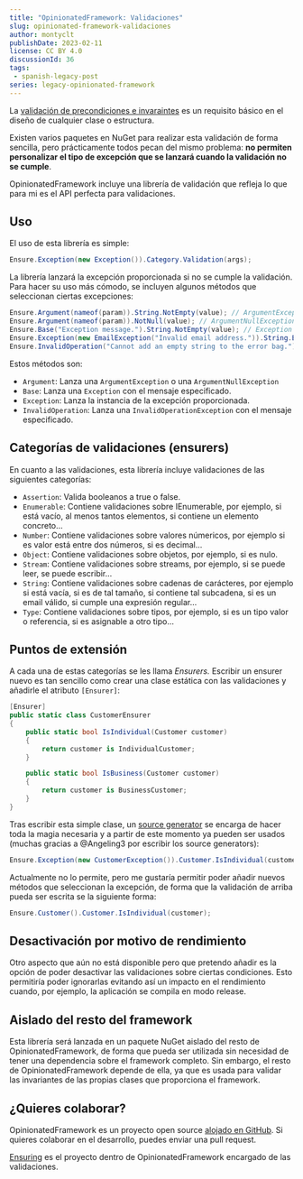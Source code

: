 ```yaml
---
title: "OpinionatedFramework: Validaciones"
slug: opinionated-framework-validaciones
author: montyclt
publishDate: 2023-02-11
license: CC BY 4.0
discussionId: 36
tags:
 - spanish-legacy-post
series: legacy-opinionated-framework
---
```


La [validación de precondiciones e
invaraintes](https://blog.koalite.com/2014/01/diseno-por-contrato/) es un
requisito básico en el diseño de cualquier clase o estructura.

Existen varios paquetes en NuGet para realizar esta validación de forma
sencilla, pero prácticamente todos pecan del mismo problema: **no permiten
personalizar el tipo de excepción que se lanzará cuando la validación no se
cumple**.

OpinionatedFramework incluye una librería de validación que refleja lo que para
mi es el API perfecta para validaciones.

## Uso

El uso de esta librería es simple:

```csharp
Ensure.Exception(new Exception()).Category.Validation(args);
```

La librería lanzará la excepción proporcionada si no se cumple la validación.
Para hacer su uso más cómodo, se incluyen algunos métodos que seleccionan
ciertas excepciones:

```csharp
Ensure.Argument(nameof(param)).String.NotEmpty(value); // ArgumentException
Ensure.Argument(nameof(param)).NotNull(value); // ArgumentNullException
Ensure.Base("Exception message.").String.NotEmpty(value); // Exception
Ensure.Exception(new EmailException("Invalid email address.")).String.EmailAddress(value); // EmailException
Ensure.InvalidOperation("Cannot add an empty string to the error bag.").String.NotEmpty(value); // InvalidOperationException
```

Estos métodos son:

- `Argument`: Lanza una `ArgumentException` o una `ArgumentNullException`
- `Base`: Lanza una `Exception` con el mensaje especificado.
- `Exception`: Lanza la instancia de la excepción proporcionada.
- `InvalidOperation`: Lanza una `InvalidOperationException` con el mensaje
  especificado.

## Categorías de validaciones (ensurers)

En cuanto a las validaciones, esta librería incluye validaciones de las
siguientes categorías:

- `Assertion`: Valida booleanos a true o false.
- `Enumerable`: Contiene validaciones sobre IEnumerable, por ejemplo, si está
  vacío, al menos tantos elementos, si contiene un elemento concreto…
- `Number`: Contiene validaciones sobre valores númericos, por ejemplo si es
  valor está entre dos números, si es decimal...
- `Object`: Contiene validaciones sobre objetos, por ejemplo, si es nulo.
- `Stream`: Contiene validaciones sobre streams, por ejemplo, si se puede leer,
  se puede escribir…
- `String`: Contiene validaciones sobre cadenas de carácteres, por ejemplo si
  está vacía, si es de tal tamaño, si contiene tal subcadena, si es un email
  válido, si cumple una expresión regular...
- `Type`: Contiene validaciones sobre tipos, por ejemplo, si es un tipo valor o
  referencia, si es asignable a otro tipo…

## Puntos de extensión

A cada una de estas categorías se les llama *Ensurers.* Escribir un ensurer
nuevo es tan sencillo como crear una clase estática con las validaciones y
añadirle el atributo `[Ensurer]`:

```csharp
[Ensurer]
public static class CustomerEnsurer
{
    public static bool IsIndividual(Customer customer)
    {
        return customer is IndividualCustomer;
    }

    public static bool IsBusiness(Customer customer)
    {
        return customer is BusinessCustomer;
    }
}
```

Tras escribir esta simple clase, un [source
generator](https://learn.microsoft.com/en-us/dotnet/csharp/roslyn-sdk/source-generators-overview)
se encarga de hacer toda la magia necesaria y a partir de este momento ya pueden
ser usados (muchas gracias a @Angeling3 por escribir los source generators):

```csharp
Ensure.Exception(new CustomerException()).Customer.IsIndividual(customer);
```

Actualmente no lo permite, pero me gustaría permitir poder añadir nuevos métodos
que seleccionan la excepción, de forma que la validación de arriba pueda ser
escrita se la siguiente forma:

```csharp
Ensure.Customer().Customer.IsIndividual(customer);
```

## Desactivación por motivo de rendimiento

Otro aspecto que aún no está disponible pero que pretendo añadir es la opción de
poder desactivar las validaciones sobre ciertas condiciones. Esto permitiría
poder ignorarlas evitando así un impacto en el rendimiento cuando, por ejemplo,
la aplicación se compila en modo release.

## Aislado del resto del framework

Esta librería será lanzada en un paquete NuGet aislado del resto de
OpinionatedFramework, de forma que pueda ser utilizada sin necesidad de tener
una dependencia sobre el framework completo. Sin embargo, el resto de
OpinionatedFramework depende de ella, ya que es usada para validar las
invariantes de las propias clases que proporciona el framework.

## ¿Quieres colaborar?
OpinionatedFramework es un proyecto open source [alojado en
GitHub](https://github.com/iokode/OpinionatedFramework). Si quieres colaborar en
el desarrollo, puedes enviar una pull request.

[Ensuring](https://github.com/iokode/OpinionatedFramework/tree/main/src/IOKode.OpinionatedFramework.Ensuring)
es el proyecto dentro de OpinionatedFramework encargado de las validaciones.
